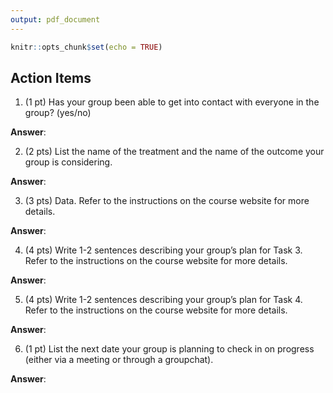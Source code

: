 ```yaml
---
output: pdf_document
---
```


```r
knitr::opts_chunk$set(echo = TRUE)
```

## Action Items

1. (1 pt) Has your group been able to get into contact with everyone in the group? (yes/no)

**Answer**:

2. (2 pts) List the name of the treatment and the name of the outcome your group is considering. 

**Answer**:

3. (3 pts) Data. Refer to the instructions on the course website for more details.

**Answer**:

4. (4 pts) Write 1-2 sentences describing your group's plan for Task 3. Refer to the instructions on the course website for more details.

**Answer**:

5. (4 pts) Write 1-2 sentences describing your group's plan for Task 4. Refer to the instructions on the course website for more details.

**Answer**:

6. (1 pt) List the next date your group is planning to check in on progress (either via a meeting or through a groupchat).

**Answer**:

